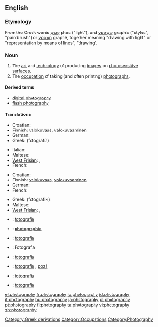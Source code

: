 ==English==
{{wikipedia}}

===Etymology===
<!-- nicked from 'pedia -->
From the Greek words [[φως]] phos ("light"), and [[γραφις]] graphis ("stylus", "paintbrush") or [[γραφη]] graphê, together meaning "drawing with light" or "representation by means of lines", "drawing".

===Noun===
{{en-noun|-}}

# The [[art]] and [[technology]] of producing [[images]] on [[photosensitive]] [[surface]]s.
# The [[occupation]] of taking (and often printing) [[photograph]]s.

====Derived terms====
* [[digital photography]]
* [[flash photography]]

====Translations====
{{trans-top|art and technology of producing images on photosensitive surfaces}}
* Croatian: {{t-|hr|fotografija|f}}
* Finnish: [[valokuvaus]], [[valokuvaaminen]]
* German: {{t+|de|Fotografie|f}}
* Greek: {{t+|el|φωτογραφία|f|sc=Grek}} (fotografía)
{{trans-mid}}
* Italian: {{t+|it|fotografia|f}}
* Maltese: {{t-|mt|fotografija|xs=Maltese}}
* [[West Frisian]]: {{t|fy|fotografy|c|xs=West Frisian}}, {{t-|fy|fotografie|c|xs=West Frisian}}
* French: {{t+|fr|photographie|f}}
{{trans-bottom}}

{{trans-top|occupation of taking (and often printing) photographs}}
* Croatian: {{t-|hr|fotografija|f}}
* Finnish: [[valokuvaus]], [[valokuvaaminen]]
* German: {{t+|de|Fotografie|f}}
* French: {{t+|fr|photographie|f}}
{{trans-mid}}
* Greek: {{t|el|φωτογραφική|f|sc=Grek}} (fotografikí)
* Maltese: {{t-|mt|fotografu|xs=Maltese}}
* [[West Frisian]]: {{t|fy|fotografy|c|xs=West Frisian}}, {{t-|fy|fotografie|c|xs=West Frisian}}
{{trans-bottom}}

{{checktrans-top}}
* {{ttbc|Dutch}}: [[fotografie]] {{f}}
* {{ttbc|French}}: [[photographie]] {{f}}
{{checktrans-mid}}
* {{ttbc|Italian}}: [[fotografia]] {{f}}
* {{ttbc|Polish}}: Fotografia
* {{ttbc|Portuguese}}: [[fotografia]] {{f}}
* {{ttbc|Romanian}}: [[fotografie]] {{f}}, [[poză]] {{f}}
* {{ttbc|Slovak}}: [[fotografia#Slovak|fotografia]] {{f}}
* {{ttbc|Spanish}}: [[fotografía]] {{f}}
{{checktrans-bottom}}

[[Category:Greek derivations]]
[[Category:Occupations]]
[[Category:Photography]]

[[el:photography]]
[[fr:photography]]
[[io:photography]]
[[id:photography]]
[[it:photography]]
[[hu:photography]]
[[ja:photography]]
[[pl:photography]]
[[pt:photography]]
[[fi:photography]]
[[ta:photography]]
[[vi:photography]]
[[zh:photography]]